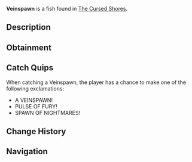 {{FishInfobox
|image          = Veinspawn.png
|rarity         = Legendary
|sea            = Second Sea
|location       = [[The Cursed Shores]]
|sublocation    = 
|sources        = Fishing Rod
|radar_location = 
|prog_speed     = -65
|xp             = 2400
|weather        = Rain
|time           = Night
|season         = Winter
|bait           = Mist Worms
|base_weight    = 14
|base_value     = 1700
|weight_range   = 8
|base_chance    = 30
|base_resil     = 8
}}
'''Veinspawn''' is a {{Rarity|Legendary}} fish found in [[The Cursed Shores]].

== Description ==
{{Description|A merciless spawn that pulses with unyielding power.|Bestiary Entry}}

== Obtainment ==
{{Description|It emerges where the depths bleed.|Bestiary Hint}}
{{Fish Availability|
The Cursed Shores
|top_rods      = 
Free Spirit Rod\84846.54\252806.1;
Krampus's Rod\83841.73\156859.5;
Great Rod of Oscar\80655.31\198981.63;
Magma Rod\78695.54\156921.06;
Astralhook Rod\76791.15\201305.01;
Frostfire Rod\76070.6\119719.71;
Plastic Rod\73267.31\115307.9;
Azure Of Lagoon\72739.8\210557.4;
Fang of the Eclipse\66092.55\197929.89;
Fast Rod\46379.93\126911.18;
Fischer's Rod\52582.46\126911.18;
Buddy Bond Rod\37586.76\109401.87;
Steady Rod\70531.61\111001.72;
Blazebringer Rod\61241.1\180872.03;
Verdant Shear Rod\56566.69\171997.27;
Trident Rod\53417.85\133764.55;
Seraphic Rod\39095.47\117914.81;
Ethereal Prism Rod\38976.44\113951.54;
No-Life Rod\37838.59\109111.71;
Challenger's Rod\37626.72\109822.82;
Rod Of The Forgotten Fang\35653.66\107538.82;
Rod Of The Exalted One\35146.42\104520.79;
Rod Of The Depths\33756.43\100565.74;
Depthseeker Rod\33189.76\88021.91;
Volcanic Rod\32436.48\90219.22;
Avalanche Rod\32251.85\85130.42;
Zeus Rod\32011.24\89036.46
|recommended   = Free Spirit Rod
}}

== Catch Quips ==
When catching a Veinspawn, the player has a chance to make one of the following exclamations:
* A VEINSPAWN!
* PULSE OF FURY!
* SPAWN OF NIGHTMARES!

== Change History ==
{{Change History|{{subst:Current Version}}}}

== Navigation ==
{{Fish Navbox|The Cursed Shores}}